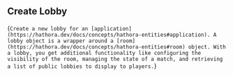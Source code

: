## Create Lobby

{`Create a new lobby for an [application](https://hathora.dev/docs/concepts/hathora-entities#application). A lobby object is a wrapper around a [room](https://hathora.dev/docs/concepts/hathora-entities#room) object. With a lobby, you get additional functionality like configuring the visibility of the room, managing the state of a match, and retrieving a list of public lobbies to display to players.`}